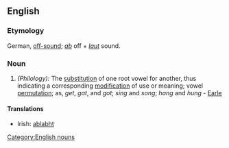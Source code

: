 ==English==
===Etymology===
German, [[off-sound]]; ''[[ab]]'' off + ''[[laut]]'' sound.

===Noun===
#''(Philology):'' The [[substitution]] of one root vowel for another, thus indicating a corresponding [[modification]] of use or meaning; vowel [[permutation]]; as, ''get'', ''gat'', and ''got''; ''sing'' and ''song''; ''hang'' and ''hung'' - [[Earle]]

====Translations====
*Irish: [[ablabht]]

[[Category:English nouns]]